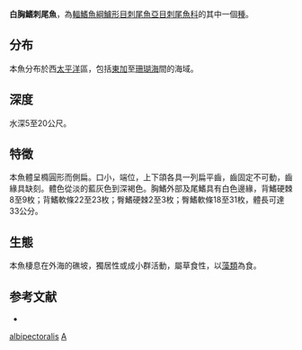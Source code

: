 {{Speciesbox 
| genus = Acanthurus
| species = albipectoralis
| image = Acanthurus albipectoralis.JPG
| status = NE
| status_system = IUCN3.1
| authority = [[Allen|Allen]] & [[Ayling|Ayling]], 1987
| synonyms = 
}}
'''白胸鰭刺尾魚'''，為[[輻鰭魚綱|輻鰭魚綱]][[鱸形目|鱸形目]][[刺尾魚亞目|刺尾魚亞目]][[刺尾魚科|刺尾魚科]]的其中一個[[種|種]]。

==分布==
本魚分布於西[[太平洋|太平洋]]區，包括[[東加|東加]]至[[珊瑚海|珊瑚海]]間的海域。

==深度==
水深5至20公尺。

==特徵==
本魚體呈橢圓形而側扁。口小，端位，上下頜各具一列扁平齒，齒固定不可動，齒緣具缺刻。體色從淡的藍灰色到深褐色。胸鰭外部及尾鰭具有白色邊緣，背鰭硬棘8至9枚；背鰭軟條22至23枚；臀鰭硬棘2至3枚；臀鰭軟條18至31枚，體長可達33公分。

==生態==
本魚棲息在外海的礁坡，獨居性或成小群活動，屬草食性，以[[藻類|藻類]]為食。

==参考文献==
*{{FishBase_species|genus=Acanthurus|species=albipectoralis|year=2011|month=12}}
{{Taxonbar|from=Q1758709}}

[[Category:刺尾魚屬|albipectoralis]]
[[Category:1987年描述的魚類|A]]